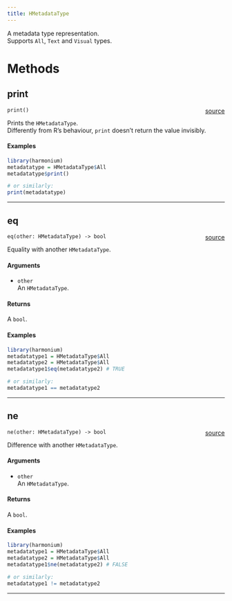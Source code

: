 ```yaml
---
title: HMetadataType
---
```


A metadata type representation. \
Supports `All`, `Text` and `Visual` types. \

# Methods

## print

`print()` <span style="float: right;"> [source](https://github.com/daniellga/harmonium/tree/master/r-harmonium/src/rust/src/hmetadatatype.rs#L42) </span> \

Prints the `HMetadataType`. \
Differently from R's behaviour, `print` doesn't return the value invisibly. \

#### Examples

```r
library(harmonium)
metadatatype = HMetadataType$All
metadatatype$print()

# or similarly:
print(metadatatype)
```

_________

## eq

`eq(other: HMetadataType) -> bool` <span style="float: right;"> [source](https://github.com/daniellga/harmonium/tree/master/r-harmonium/src/rust/src/hmetadatatype.rs#L77) </span> \

Equality with another `HMetadataType`.

#### Arguments

* `other` \
An `HMetadataType`. \

#### Returns

A `bool`.

#### Examples

```r
library(harmonium)
metadatatype1 = HMetadataType$All
metadatatype2 = HMetadataType$All
metadatatype1$eq(metadatatype2) # TRUE

# or similarly:
metadatatype1 == metadatatype2
```

_________

## ne

`ne(other: HMetadataType) -> bool` <span style="float: right;"> [source](https://github.com/daniellga/harmonium/tree/master/r-harmonium/src/rust/src/hmetadatatype.rs#L113) </span> \

Difference with another `HMetadataType`.

#### Arguments

* `other` \
An `HMetadataType`. \

#### Returns

A `bool`.

#### Examples

```r
library(harmonium)
metadatatype1 = HMetadataType$All
metadatatype2 = HMetadataType$All
metadatatype1$ne(metadatatype2) # FALSE

# or similarly:
metadatatype1 != metadatatype2
```

_________
